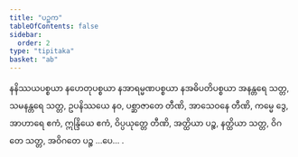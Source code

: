 ```yaml
---
title: "ပဉ္စက"
tableOfContents: false
sidebar:
  order: 2
type: "tipitaka"
basket: "ab"
---
```



<DynamicBreadcrumb />

<Paragraph number="1727">
နနိဿယပစ္စယာ နဟေတုပစ္စယာ နအာရမ္မဏပစ္စယာ နအဓိပတိပစ္စယာ အနန္တရေ သတ္တ, သမနန္တရေ သတ္တ, ဥပနိဿယေ နဝ, ပစ္ဆာဇာတေ တီဏိ, အာသေဝနေ တီဏိ, ကမ္မေ ဒွေ, အာဟာရေ ဧကံ, ဣန္ဒြိယေ ဧကံ, ဝိပ္ပယုတ္တေ တီဏိ, အတ္ထိယာ ပဉ္စ, နတ္ထိယာ သတ္တ, ဝိဂတေ သတ္တ, အဝိဂတေ ပဉ္စ …ပေ… .
</Paragraph>